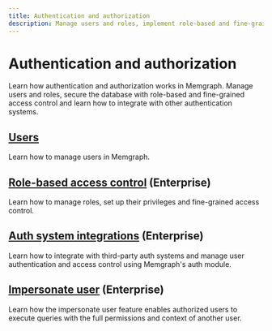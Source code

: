```yaml
---
title: Authentication and authorization
description: Manage users and roles, implement role-based and fine-grained access control and learn how to integrate with other authentication systems.
---
```


#  Authentication and authorization

Learn how authentication and authorization works in Memgraph. Manage users and
roles, secure the database with role-based and fine-grained access control and
learn how to integrate with other authentication systems.

## [Users](/database-management/authentication-and-authorization/users)

Learn how to manage users in Memgraph.

## [Role-based access control](/database-management/authentication-and-authorization/role-based-access-control) (Enterprise)

Learn how to manage roles, set up their privileges and fine-grained access control. 

## [Auth system integrations](/database-management/authentication-and-authorization/auth-system-integrations) (Enterprise)

Learn how to integrate with third-party auth systems and manage user
authentication and access control using Memgraph's auth module. 

## [Impersonate user](/database-management/authentication-and-authorization/impersonate-user) (Enterprise)

Learn how the impersonate user feature enables authorized users to execute
queries with the full permissions and context of another user.